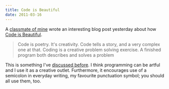 ```yaml
---
title: Code is Beautiful
date: 2011-03-16
---
```



A [classmate of mine](http://twitter.com/#!/nanoinfinity) wrote an interesting blog post yesterday about how [Code is Beautiful](http://philenotfound.blogspot.com/2011/03/code-is-beautiful.html).

> Code is poetry. It's creativity. Code tells a story, and a very complex one at that. Coding is a creative problem solving exercise. A finished program both describes and solves a problem

This is something I've [discussed before](http://blogs.unb.ca/ash-furrow/2010/12/13/programming-as-art/). I think programming can be artful and I use it as a creative outlet. Furthermore, it encourages use of a semicolon in everyday writing, my favourite punctuation symbol; you should all use them, too.


  